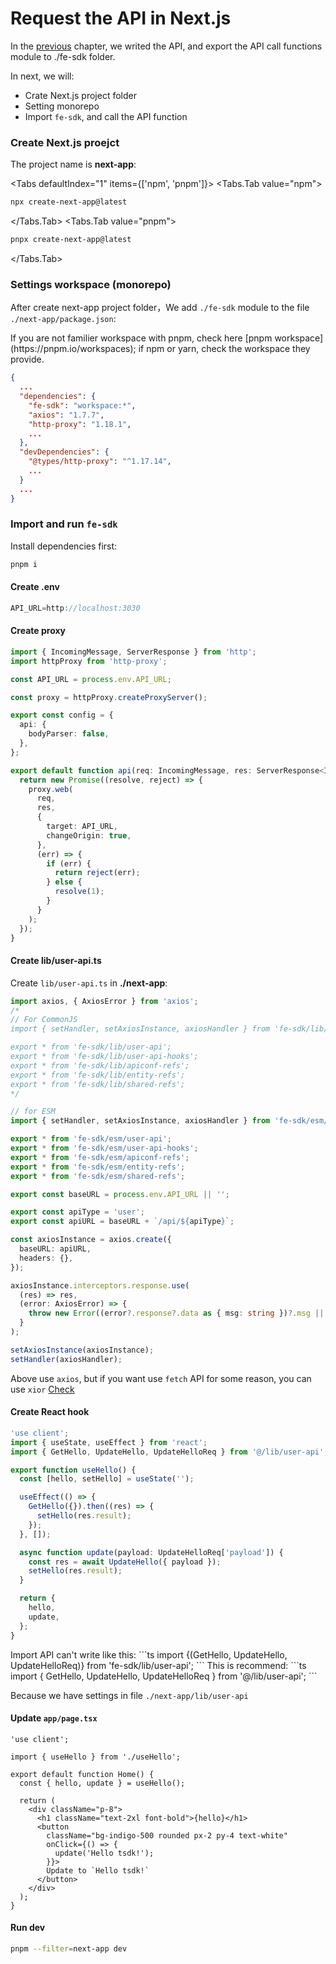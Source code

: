 
# Request the API in Next.js

In the [previous](./hello-world-api) chapter, we writed the API, and export the API call functions module to ./fe-sdk folder.

In next, we will:

- Crate Next.js project folder
- Setting monorepo
- Import `fe-sdk`, and call the API function

### Create Next.js proejct

The project name is **next-app**:

<Tabs defaultIndex="1" items={['npm', 'pnpm']}>
  <Tabs.Tab value="npm">

```sh
npx create-next-app@latest
```

  </Tabs.Tab>
  <Tabs.Tab value="pnpm">

```zsh
pnpx create-next-app@latest
```

  </Tabs.Tab>
</Tabs>

### Settings workspace (monorepo)

After create next-app project folder，We add `./fe-sdk` module to the file `./next-app/package.json`:

<Callout>
  If you are not familier workspace with pnpm, check here [pnpm
  workspace](https://pnpm.io/workspaces); if npm or yarn, check the workspace they provide.
</Callout>

```json {4-6, 10}
{
  ...
  "dependencies": {
    "fe-sdk": "workspace:*",
    "axios": "1.7.7",
    "http-proxy": "1.18.1",
    ...
  },
  "devDependencies": {
    "@types/http-proxy": "^1.17.14",
    ...
  }
  ...
}
```

### Import and run `fe-sdk`

Install dependencies first:

```sh
pnpm i
```

#### Create **.env**

```ts filename="next-app/.env" copy
API_URL=http://localhost:3030
```

#### Create proxy

```ts filename="pages/api/[...path].ts" copy
import { IncomingMessage, ServerResponse } from 'http';
import httpProxy from 'http-proxy';

const API_URL = process.env.API_URL;

const proxy = httpProxy.createProxyServer();

export const config = {
  api: {
    bodyParser: false,
  },
};

export default function api(req: IncomingMessage, res: ServerResponse<IncomingMessage>) {
  return new Promise((resolve, reject) => {
    proxy.web(
      req,
      res,
      {
        target: API_URL,
        changeOrigin: true,
      },
      (err) => {
        if (err) {
          return reject(err);
        } else {
          resolve(1);
        }
      }
    );
  });
}
```

#### Create **lib/user-api.ts**

Create `lib/user-api.ts` in **./next-app**:

```ts filename="next-app/lib/user-api.ts" copy
import axios, { AxiosError } from 'axios';
/*
// For CommonJS
import { setHandler, setAxiosInstance, axiosHandler } from 'fe-sdk/lib/index';

export * from 'fe-sdk/lib/user-api';
export * from 'fe-sdk/lib/user-api-hooks';
export * from 'fe-sdk/lib/apiconf-refs';
export * from 'fe-sdk/lib/entity-refs';
export * from 'fe-sdk/lib/shared-refs';
*/

// for ESM
import { setHandler, setAxiosInstance, axiosHandler } from 'fe-sdk/esm/index';

export * from 'fe-sdk/esm/user-api';
export * from 'fe-sdk/esm/user-api-hooks';
export * from 'fe-sdk/esm/apiconf-refs';
export * from 'fe-sdk/esm/entity-refs';
export * from 'fe-sdk/esm/shared-refs';

export const baseURL = process.env.API_URL || '';

export const apiType = 'user';
export const apiURL = baseURL + `/api/${apiType}`;

const axiosInstance = axios.create({
  baseURL: apiURL,
  headers: {},
});

axiosInstance.interceptors.response.use(
  (res) => res,
  (error: AxiosError) => {
    throw new Error((error?.response?.data as { msg: string })?.msg || error?.message);
  }
);

setAxiosInstance(axiosInstance);
setHandler(axiosHandler);
```


Above use `axios`, but if you want use `fetch` API for some reason, you can use `xior` [Check](/docs/guide/tsdk-server-adapters/express-adapter#in-frontend--use-xior-based-on-fetch)

#### Create React hook

```ts filename="next-app/app/useHello.ts" copy
'use client';
import { useState, useEffect } from 'react';
import { GetHello, UpdateHello, UpdateHelloReq } from '@/lib/user-api';

export function useHello() {
  const [hello, setHello] = useState('');

  useEffect(() => {
    GetHello({}).then((res) => {
      setHello(res.result);
    });
  }, []);

  async function update(payload: UpdateHelloReq['payload']) {
    const res = await UpdateHello({ payload });
    setHello(res.result);
  }

  return {
    hello,
    update,
  };
}
```

<Callout type="error" emoji="️🚫">
  Import API can't write like this: ```ts import {(GetHello, UpdateHello, UpdateHelloReq)} from
  'fe-sdk/lib/user-api'; ```
</Callout>

<Callout emoji="️✅">
  This is recommend:
  ```ts 
  import { GetHello, UpdateHello, UpdateHelloReq } from '@/lib/user-api'; 
  ```

Because we have settings in file `./next-app/lib/user-api`
</Callout>

#### Update `app/page.tsx`

```tsx filename="next-app/app/page.tsx" copy
'use client';

import { useHello } from './useHello';

export default function Home() {
  const { hello, update } = useHello();

  return (
    <div className="p-8">
      <h1 className="text-2xl font-bold">{hello}</h1>
      <button
        className="bg-indigo-500 rounded px-2 py-4 text-white"
        onClick={() => {
          update('Hello tsdk!');
        }}>
        Update to `Hello tsdk!`
      </button>
    </div>
  );
}
```

#### Run dev

```sh copy
pnpm --filter=next-app dev
```
